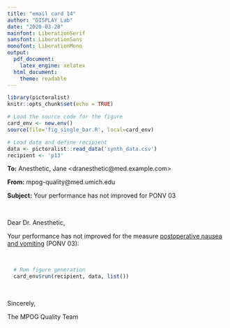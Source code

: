 ```yaml
---
title: "email card 14"
author: "DISPLAY Lab"
date: "2020-03-28"
mainfont: LiberationSerif
sansfont: LiberationSans
monofont: LiberationMono
output: 
  pdf_document:
    latex_engine: xelatex
  html_document:
    theme: readable
---
```


```r
library(pictoralist)
knitr::opts_chunk$set(echo = TRUE)

# Load the source code for the figure
card_env <- new.env()
source(file='fig_single_bar.R', local=card_env)

# Load data and define recipient
data <- pictoralist::read_data('synth_data.csv')
recipient <- 'p13'
```

**To:** Anesthetic, Jane \<dranesthetic@med.example.com\>

**From:** mpog-quality@med.umich.edu

**Subject:** Your performance has not improved for PONV 03

\  
\  

Dear Dr. Anesthetic,

Your performance has not improved for the measure [postoperative nausea and vomiting](https://mpog.org/files/quality/measures/ponv-03_spec.pdf) (PONV 03):

\ 

```r
  # Run figure generation
  card_env$run(recipient, data, list())
```

\  

Sincerely,

The MPOG Quality Team
